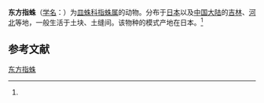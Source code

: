 {{Speciesbox
| name = 东方指蛛
| status = 
| status_system = 
| image = 
| genus = Bathyphantes
| species = orientis
| authority = (Oi, 1960)<ref name='id13200'>{{cite web| url =http://www.bioinfo.cn/db05/BjdwSpecies.php?action=view&id=13200| title =东方指蛛| work =《中国动物物种编目数据库》| publisher =中国科学院微生物研究所| author =中国科学院动物研究所| accessdate =2009-04-28| deadurl =yes| archiveurl =https://web.archive.org/web/20160305072735/http://www.bioinfo.cn/db05/BjdwSpecies.php?action=view&id=13200| archivedate =2016-03-05}}</ref>
}}

'''东方指蛛'''（[[学名|学名]]：{{lang|la|''Bathyphantes orientis''}}）为[[皿蛛科|皿蛛科]][[指蛛属|指蛛属]]的动物。分布于[[日本|日本]]以及[[中国大陆|中国大陆]]的[[吉林|吉林]]、[[河北|河北]]等地，一般生活于土块、土缝间。该物种的模式产地在日本。<ref name='id13200'/>

== 参考文献 ==
{{reflist}}

{{Wikispecies|Bathyphantes orientis}}

[[Category:指蛛属|东方指蛛]]


{{蜘蛛小作品}}